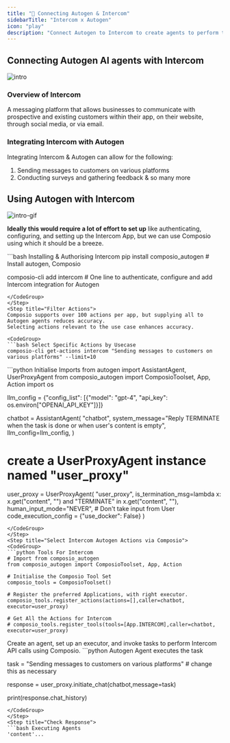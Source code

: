 ```yaml
---
title: "🚀 Connecting Autogen & Intercom"
sidebarTitle: "Intercom x Autogen"
icon: "play"
description: "Connect Autogen to Intercom to create agents to perform tasks using natural language"
---
```


## Connecting Autogen AI agents with Intercom
![intro](/media/intro.jpg)

### Overview of Intercom

A messaging platform that allows businesses to communicate with prospective and existing customers within their app, on their website, through social media, or via email.

### Integrating Intercom with Autogen

Integrating Intercom & Autogen can allow for the following:

1. Sending messages to customers on various platforms
2. Conducting surveys and gathering feedback
& so many more

## Using Autogen with Intercom
![intro-gif](/media/intro.gif)
<Steps>
<Step title="Setting Up the Environment">

**Ideally this would require a lot of effort to set up** like authenticating, configuring, and setting up the Intercom App, but we can use Composio using which it should be a breeze.

<CodeGroup>
```bash Installing & Authorising Intercom
pip install composio_autogen # Install autogen, Composio 

composio-cli add intercom # One line to authenticate, configure and add Intercom integration for Autogen
```
</CodeGroup>
</Step>
<Step title="Filter Actions">
Composio supports over 100 actions per app, but supplying all to Autogen agents reduces accuracy.
Selecting actions relevant to the use case enhances accuracy.

<CodeGroup>
```bash Select Specific Actions by Usecase
composio-cli get-actions intercom "Sending messages to customers on various platforms" --limit=10
```
</CodeGroup>

</Step>
<Step title="Import Base Packages">

<CodeGroup>
```python Initialise Imports
from autogen import AssistantAgent, UserProxyAgent
from composio_autogen import ComposioToolset, App, Action
import os

llm_config = {"config_list": [{"model": "gpt-4", "api_key": os.environ["OPENAI_API_KEY"]}]}

chatbot = AssistantAgent(
    "chatbot",
    system_message="Reply TERMINATE when the task is done or when user's content is empty",
    llm_config=llm_config,
)

# create a UserProxyAgent instance named "user_proxy"
user_proxy = UserProxyAgent(
    "user_proxy",
    is_termination_msg=lambda x: x.get("content", "") and "TERMINATE" in x.get("content", ""),
    human_input_mode="NEVER", # Don't take input from User
    code_execution_config = {"use_docker": False}
)
```
</CodeGroup>
</Step>
<Step title="Select Intercom Autogen Actions via Composio">
<CodeGroup>
```python Tools For Intercom
# Import from composio_autogen
from composio_autogen import ComposioToolset, App, Action

# Initialise the Composio Tool Set
composio_tools = ComposioToolset()

# Register the preferred Applications, with right executor. 
composio_tools.register_actions(actions=[],caller=chatbot, executor=user_proxy)

# Get All the Actions for Intercom
# composio_tools.register_tools(tools=[App.INTERCOM],caller=chatbot, executor=user_proxy) 
```
</CodeGroup>
</Step>
<Step title="Execute the Agent">
Create an agent, set up an executor, and invoke tasks to perform Intercom API calls using Composio. 
<CodeGroup>
```python Autogen Agent executes the task

task = "Sending messages to customers on various platforms" # change this as necessary

response = user_proxy.initiate_chat(chatbot,message=task)

print(response.chat_history)
```
</CodeGroup>
</Step>
<Step title="Check Response">
```bash Executing Agents
'content'...
```
</Step>
</Steps>
